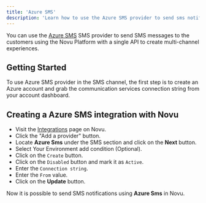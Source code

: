 ```yaml
---
title: 'Azure SMS'
description: 'Learn how to use the Azure SMS provider to send sms notifications using Novu'
---
```


You can use the [Azure SMS](https://learn.microsoft.com/en-us/azure/communication-services/quickstarts/sms/send?tabs=windows&pivots=platform-azcli) SMS provider to send SMS messages to the customers using the Novu Platform with a single API to create multi-channel experiences.

## Getting Started

To use Azure SMS provider in the SMS channel, the first step is to create an Azure account and grab the communication services connection string from your account dashboard.

## Creating a Azure SMS integration with Novu

- Visit the [Integrations](https://dashboard.novu.co/integrations?utm_campaign=docs-sms-azure) page on Novu.
- Click the "Add a provider" button.
- Locate **Azure Sms** under the SMS section and click on the **Next** button.
- Select Your Environment add condition (Optional).
- Click on the `Create` button.
- Click on the `Disabled` button and mark it as `Active`.
- Enter the `Connection string`.
- Enter the `From` value.
- Click on the **Update** button.

Now it is possible to send SMS notifications using **Azure Sms** in Novu.

